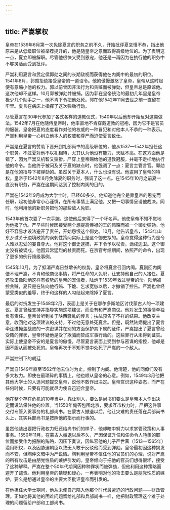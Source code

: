 ```yaml
---
---
---
```

title: 严嵩掌权
---



皇帝在1539年6月第一次免除夏言的职务之前不久，开始批评夏怠慢不恭，指出他原来是从低级职位被举荐提升的，他是随皇帝之意而取得高级地位的。为了表明这一点，夏立即被解职。尽管他很快又受到恩宠，他还是一再因为在执行他的职务中不够灵活而受到批评。

严嵩利用夏言和武定侯郭勋之间的长期敌视而获得他在内阁中的最初的职位。1541年8月，郭勋拒绝接受皇帝的一道诏令。他的傲慢激怒了皇帝，皇帝从这时起便有意缩小他的权力。郭以前曾因非法行为和贪赃而被弹劾，但皇帝总是原谅他。这次他却不这样。10月郭被弹劾并被捕。因为郭在皇帝统治的最初几年里是皇帝极少几个助手之一，他不肯下令把他处死。郭在他1542年11月去世之前一直留在牢里。夏言在病床上指挥了这次弹劾行动。

尽管夏言在30年代参加了各式各样的道教仪式，1540年以后他却开始反对这类做法。1542年7月在他随侍皇帝时，他率直地不肯穿戴道教的冠袍，因为它不是官员的服装。皇帝把夏的态度看作对他的权威的一种冒犯和对他本人不恭的一种表示。严嵩利用皇帝一心树立他本人的权威和尊严而迫使夏言致仕。

严嵩是在夏言的赞助下晋升到礼部尚书的高级职位的，他从1537—1542年担任这个职务。不过夏对他不以礼相待，尤其认为他没有能力，天赋不高。在这方面他是错了，因为严嵩又机智又狡猾。严穿上皇帝赐给他的道教冠服，并毫不走样地执行他的命令。当他终于被问及关于夏的缺点时，他强调了一点：夏言主管言官。郭勋是在他的指导下被弹劾的。虽然关于夏本人，什么也没有说。他盗用了皇帝的特权。皇帝于1542年8月免除夏的职务时，强调了这一点。在1545年10月之前夏一直没有职务，严嵩在这期间达到了控制内阁的目的。

严嵩在1542年9月成为大学士时，已经60多岁。他知道他完全是靠皇帝的恩宠而任职，起初他非常小心谨慎，在所有事情上满足他，又把一切事情呈请他裁决。同时，他利用他的新职务把他的那些敌人免职。

1543年他首次耍了一次手腕，这使他后来得了一个坏名声。他使皇帝不知不觉地为他报了仇。严早些时候因接受两个想提高俸禄的王的贿赂而被一个御史弹劾。他好不容易才设法避开了责任，开始怨恨这个御史。10月，他告诉皇帝，1543年山东乡试关于边境政策的讽刺性策问实际上是这个御史拟的。皇帝觉得这种行为是令人难以忍受的妄自尊大。他将这个御史逮捕，并下令予以杖责，谪戍边卫。这个御史没有被谪戍，他因异常猛烈的杖责而死。在京官考绩期间，依照严的命令，出现了更多的例行降级事例。

1545年10月，为了抵消严嵩日益增长的权势，皇帝将夏言召回内阁。夏刚回内阁便不理严嵩，不肯和他商议事情，将严任命的人免职，让支持他自己的人接任。夏还攻击像陆炳这样有权势的皇帝的宠信者，陆炳于1539年救过皇帝的命。陆炳被控贪赃，夏只是在陆向他行贿、下跪、乞求宽恕以后，才撤销了控告。严嵩也曾经蒙受类似的羞辱，终于和这样的人勾结起来除掉了夏言。

最后的对抗发生于1548年2月，表面上是关于在鄂尔多斯地区讨伐蒙古人的一项建议。夏言曾经支持并指导实施这项建议，而没有和严嵩商议。他对发生的事情单独负有责任。皇帝曾听到关于陕西骚乱的传言；扶乩预告了不祥的结果。他改变主意，收回他对这项建议的支持，不过他无意处死夏言。但是，既然陆炳提出了夏言牵连进掩盖战败的一次密谋并在别的方面保护其下属的证件，严嵩提出了夏言曾经受贿的罪状，皇帝怀疑他是受了欺骗而赞成军事行动的。这些罪行从未得到证实。实际上使皇帝不安的是夏言的傲慢。尽管夏言表面上受到参与密谋的指控，他却是因不服从而被处死的。皇帝再次于不知不觉中处死了严嵩的一个敌人。





严嵩控制下的朝廷

严嵩自1549年直至1562年他去位时为止，控制了内阁。他清楚，他的同僚们没有多大权力。即使在最琐碎的事情上，他也顺从皇帝的心意。例如，1549年3月他把其他大学士的人选问题提交皇帝，说他不敢作出决定。皇帝赏识这种姿态，而严在任何时候，只要有可能就尽力使自己迎合皇帝。

他在整个存在危机的10年当中，靠让别人，要么是尚书们要么是皇帝本人作出决定而设法保住他的位置。当1550年俺答包围北京，要求互市权力时，严把这件事交付专管入贡事务的礼部尚书。在蒙古人撤退以后，他让灾难的责任落在兵部尚书头上，其实兵部尚书是按照他的指示而行事的。

虽然他装出要把行政权力归还给尚书们的样子，他却暗中努力以求掌管政策和人事事务。1550年11月，在蒙古人撤退以后不久，严因保证升任和任命令人艳羡的职位而接受作为报酬的贿赂，因压下奏议，因纵容他的儿子严世蕃（1513—1565年）滥用职权，以及因胁迫朝臣以致无人敢于反驳他而受到弹劾。皇帝最初因这种揭发而不安，但陶仲文暗中为严说情。陶利用皇帝不信任他的官员们的心理，说对严嵩的所有攻击是由朋党性质的嫉妒引发的。皇帝倾向于把他的官员们想得很坏，接受了这种解释。严嵩在整个50年代期间因种种罪状而被弹劾，但他利用这种策略而避开了谴责。他利用皇帝的猜疑和疑心，一再表明对他的攻击要么是朋党性质的嫉妒，要么是想通过皇帝的主要大臣批评皇帝而引发的。

在他担任大学士期间，他从未使自己陷入他那个时代最紧迫的行政问题——财政管理。正如他将其他的困难问题留给礼部和兵部尚书一样，他把财政管理这个难于处理的问题留给户部和工部尚书。